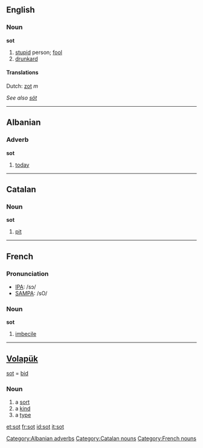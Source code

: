 ==English==

===Noun===
'''sot'''
#[[stupid]] person; [[fool]]
#[[drunkard]]

====Translations====
Dutch: [[zot]] ''m''

''See also [[söt]]''

----

==Albanian==
===Adverb===
'''sot'''

# [[today]]

[[Category:Albanian adverbs]]

----

==Catalan==
===Noun===
'''sot'''

# [[pit]]

[[Category:Catalan nouns]]

----

==French==

===Pronunciation===
*[[w:IPA|IPA]]: /sɔ/
*[[w:SAMPA|SAMPA]]: /sO/

===Noun===
{{fr-infl-noun|sm=sot|sf=sotte|pm=sots|pf=sottes|smp=sɔ|sfp=sɔt|pmp=sɔ|pfp=sɔt}}
'''sot'''

# [[imbecile]]

[[Category:French nouns]]

----

==[[Volapük]]== 
[[sot]] = [[bid]]

===Noun=== 
# a [[sort]]
# a [[kind]] 
# a [[type]]

[[et:sot]]
[[fr:sot]]
[[id:sot]]
[[it:sot]]